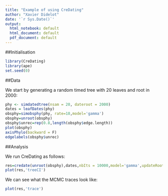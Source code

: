 ```yaml
---
title: "Example of using CreDating"
author: "Xavier Didelot"
date: '`r Sys.Date()`'
output:
  html_notebook: default
  html_document: default
  pdf_document: default
---
```


##Initialisation

```r
library(CreDating)
library(ape)
set.seed(0)
```

##Data

We start by generating a random timed tree with 20 leaves and root in 2000:

```r
phy <- simdatedtree(nsam = 20, dateroot = 2000)
dates = leafDates(phy)
obsphy=simobsphy(phy, rate=10,model='gamma')
obsphy=unroot(obsphy)
obsphy$unrec=rep(0.8,length(obsphy$edge.length))
plot(obsphy)
axisPhylo(backward = F)
edgelabels(obsphy$unrec)
```

##Analysis

We run CreDating as follows:

```r
res=credate(unroot(obsphy),dates,nbIts = 10000,model='gamma',updateRoot = 2,useRec=T,showProgress=F)
plot(res,'treeCI')
```

We can see what the MCMC traces look like:

```r
plot(res,'trace')
```
